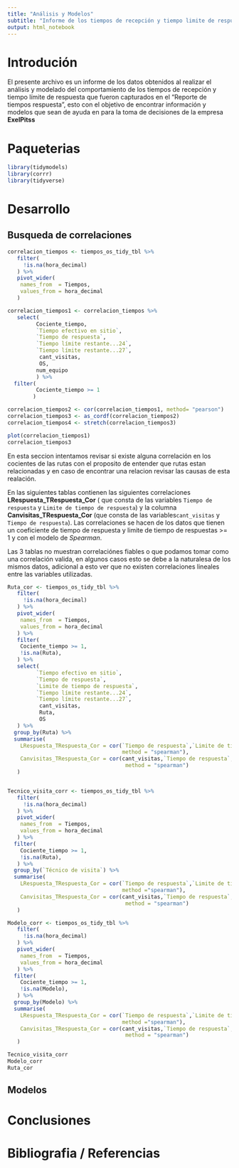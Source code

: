 ```yaml
---
title: "Análisis y Modelos"
subtitle: "Informe de los tiempos de recepción y tiempo limite de respuesta"
output: html_notebook
---
```

# Introdución 
El presente archivo es un informe de los datos obtenidos al realizar el análisis  y modelado del comportamiento  de los tiempos de recepción y tiempo límite de respuesta que fueron capturados en el "Reporte de tiempos respuesta", esto con el objetivo de encontrar información y modelos que sean de ayuda en para la toma de decisiones de la empresa  **ExelPitss**


# Paqueterias
```r
library(tidymodels)
library(corrr)
library(tidyverse)
```

# Desarrollo 
## Busqueda de correlaciones 


```r
correlacion_tiempos <- tiempos_os_tidy_tbl %>% 
   filter(
     !is.na(hora_decimal)
   ) %>% 
   pivot_wider(
    names_from  = Tiempos,
    values_from = hora_decimal
   ) 

correlacion_tiempos1 <- correlacion_tiempos %>% 
   select(
         Cociente_tiempo,
         `Tiempo efectivo en sitio`,
         `Tiempo de respuesta`,
         `Tiempo límite restante...24`,
         `Tiempo límite restante...27`,
          cant_visitas,
          OS,
         num_equipo
         ) %>% 
  filter(
         Cociente_tiempo >= 1
        )

correlacion_tiempos2 <- cor(correlacion_tiempos1, method= "pearson")
correlacion_tiempos3 <- as_cordf(correlacion_tiempos2)
correlacion_tiempos4 <- stretch(correlacion_tiempos3)

plot(correlacion_tiempos1)
correlacion_tiempos3

```

En esta seccion intentamos revisar si existe alguna correlación en los cocientes de las rutas con el proposito de entender que rutas estan relacionadas y en caso de encontrar una relacion revisar las causas de esta realación. 

En las siguientes tablas contienen las siguientes correlaciones   **LRespuesta_TRespuesta_Cor** ( que consta de las variables `Tiempo de respuesta` y `Limite de tiempo de respuesta`) y la columna  **Canvisitas_TRespuesta_Cor** (que consta de las variables`cant_visitas` y `Tiempo de respuesta`). Las correlaciones se hacen de los datos que tienen un coeficiente de tiempo de respuesta y limite de tiempo de respuestas >= 1 y con el modelo de *Spearman*.

Las 3 tablas no muestran correlaciónes fiables o que podamos tomar como una correlación valida, en algunos casos esto se debe a la naturalesa de los mismos datos, adicional a esto ver que no existen correlaciones lineales entre las variables utilizadas. 

```r
Ruta_cor <- tiempos_os_tidy_tbl %>% 
   filter(
     !is.na(hora_decimal)
   ) %>% 
   pivot_wider(
    names_from  = Tiempos,
    values_from = hora_decimal
   ) %>% 
   filter(
    Cociente_tiempo >= 1,
    !is.na(Ruta),
   ) %>% 
   select(
         `Tiempo efectivo en sitio`,
         `Tiempo de respuesta`,
         `Limite de tiempo de respuesta`,
         `Tiempo límite restante...24`,
         `Tiempo límite restante...27`,
          cant_visitas,
          Ruta,
          OS
   ) %>% 
  group_by(Ruta) %>% 
  summarise(
    LRespuesta_TRespuesta_Cor = cor(`Tiempo de respuesta`,`Limite de tiempo de respuesta`, 
                                    method = "spearman"),
    Canvisitas_TRespuesta_Cor = cor(cant_visitas,`Tiempo de respuesta`, 
                                     method = "spearman")
   )


Tecnico_visita_corr <- tiempos_os_tidy_tbl %>% 
   filter(
     !is.na(hora_decimal)
   ) %>% 
   pivot_wider(
    names_from  = Tiempos,
    values_from = hora_decimal
   ) %>% 
  filter(
    Cociente_tiempo >= 1,
    !is.na(Ruta),
   ) %>% 
  group_by(`Técnico de visita`) %>% 
  summarise(
    LRespuesta_TRespuesta_Cor = cor(`Tiempo de respuesta`,`Limite de tiempo de respuesta`,
                                    method ="spearman"),
    Canvisitas_TRespuesta_Cor = cor(cant_visitas,`Tiempo de respuesta`,
                                     method = "spearman")
   )

Modelo_corr <- tiempos_os_tidy_tbl %>% 
   filter(
     !is.na(hora_decimal)
   ) %>% 
   pivot_wider(
    names_from  = Tiempos,
    values_from = hora_decimal
   ) %>% 
  filter(
    Cociente_tiempo >= 1,
    !is.na(Modelo),
   ) %>% 
  group_by(Modelo) %>% 
  summarise(
    LRespuesta_TRespuesta_Cor = cor(`Tiempo de respuesta`,`Limite de tiempo de respuesta`,
                                    method ="spearman"),
    Canvisitas_TRespuesta_Cor = cor(cant_visitas,`Tiempo de respuesta`,
                                     method = "spearman")
   )

Tecnico_visita_corr
Modelo_corr
Ruta_cor
```



## Modelos 

# Conclusiones 

 
# Bibliografia / Referencias 